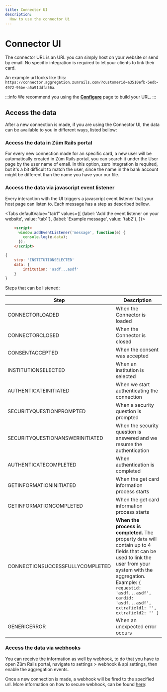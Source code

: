 ```yaml
---
title: Connector UI
description:
  How to use the connector Ui
---
```


# Connector UI

The connector URL is an URL you can simply host on your website or send by email. No specific integration is required to let your clients to link their card.

An example url looks like this: `https://connector.aggregation.zumrails.com/?customerid=a3510efb-5edb-4972-96be-a5a91ddfa56a`.

:::info
We recommend you using the **[Configure](./configure)** page to build your URL.
:::

## Access the data

After a new connection is made, if you are using the Connector UI, the data can be available to you in different ways, listed bellow:

### Access the data in Zūm Rails portal

For every new connection made for an specific card, a new user will be automatically created in Zūm Rails portal, you can search it under the User page by the user name of email. In this option, zero integration is required, but it's a bit difficult to match the user, since the name in the bank account might be different than the name you have your our file. 

### Access the data via javascript event listener

Every interaction with the UI triggers a javascript event listener that your host page can listen to. Each message has a step as described bellow.


<Tabs
  defaultValue="tab1"
  values={[
    {label: 'Add the event listener on your website', value: 'tab1'},
    {label: 'Example message', value: 'tab2'},
  ]}>
  <TabItem value="tab1">

  ```html
      <script>
        window.addEventListener('message', function(e) {
          console.log(e.data);
        });
      </script>
  ```

  </TabItem>
  <TabItem value="tab2">

  ```javascript
  {
      step: 'INSTITUTIONSELECTED'
      data: {
          intitution: 'asdf...asdf'
      }
  }
  ```
  
  </TabItem>
</Tabs>

Steps that can be listened:

Step | Description 
----- | ----
CONNECTORLOADED | When the Connector is loaded
CONNECTORCLOSED | When the Connector is closed
CONSENTACCEPTED | When the consent was accepted
INSTITUTIONSELECTED | When an institution is selected
AUTHENTICATEINITIATED | When we start authenticating the connection
SECURITYQUESTIONPROMPTED | When a security question is prompted
SECURITYQUESTIONANSWERINITIATED | When the security question is answered and we resume the authentication
AUTHENTICATECOMPLETED | When authentication is completed
GETINFORMATIONINITIATED | When the get card information process starts
GETINFORMATIONCOMPLETED | When the get card information process starts
CONNECTIONSUCCESSFULLYCOMPLETED | **When the process is completed.** The property `data` will contain up to 4 fields that can be used to link the user from your system with the aggregation. Example: `{ requestid: 'asdf...asdf', cardid: 'asdf...asdf', extrafield1: '', extrafield2: '' }`
GENERICERROR | When an unexpected error occurs

### Access the data via webhooks

You can receive the information as well by webhook, to do that you have to open Zūm Rails portal, navigate to settings > webhook & api settings, then enable the aggregation events.

Once a new connection is made, a webhook will be fired to the specified url. More information on how to secure webhook, can be found [here](../api-specification/webhooks):
